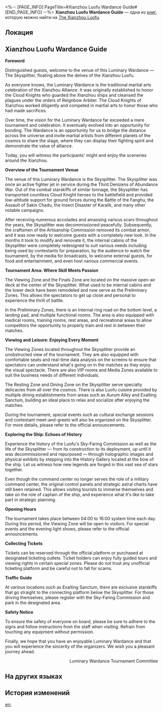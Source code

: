 <%-- [PAGE_INFO]
PageTitle=#Xianzhou Luofu Wardance Guide#
[END_PAGE_INFO] --%>
{{Дополнить}}
{{Книга Инфобокс
|id           = 394
|partIds      = 190689
|Название     = 
|Изображение  = Иконка Пергамент Сяньчжоу.png
|Мир          = The Xianzhou Luofu
|Томов        = 1
|Автор        = <!--нужно добавить-->
|Описание     = A guide for the Wardance ceremony and the Skysplitter.
|Том1         = {{tx}}
|Источник1    = {{tx|Отсутствует источник}}
|Персонажи    = Lan
|Фракции      = 
}}
'''Xianzhou Luofu Wardance Guide''' — одна из [[Книги|книг]], которую можно найти на [[The Xianzhou Luofu]].

==Локация==
{{Отметка карты|<!--название карты-->|<!--id отметки-->}}

==Xianzhou Luofu Wardance Guide==
'''Foreword'''

Distinguished guests, welcome to the venue of this Luminary Wardance &mdash; The Skysplitter, floating above the delves of the Xianzhou Luofu.

As everyone knows, the Luminary Wardance is the traditional martial arts celebration of the Xianzhou Alliance. It was originally established to honor the Cloud Knights who guarded the Xianzhou ships and cleansed the plagues under the orders of Reignbow Arbiter. The Cloud Knights of Xianzhou worked diligently and competed in martial arts to honor those who had made sacrifices.

Over time, the vision for the Luminary Wardance far exceeded a mere tournament and celebration. It eventually evolved into an opportunity for bonding. The Wardance is an opportunity for us to bridge the distance across the universe and invite martial artists from different planets of the cosmos to share the stage, where they can display their fighting spirit and demonstrate the value of alliance.

Today, you will witness the participants' might and enjoy the sceneries around the Xianzhou.

'''Overview of the Tournament Venue'''

The venue of this Luminary Wardance is the Skysplitter. The Skysplitter was once an active fighter jet in service during the Third Denizens of Abundance War. Out of the combat starskiffs of similar tonnage, the Skysplitter has transported countless Cloud Knight heroes to the battlefield and provided low-altitude support for ground forces during the Battle of the Fanghu, the Assault of Sakin Chadu, the Insect Disaster of Karalik, and many other notable campaigns.

After receiving numerous accolades and amassing various scars throughout the years, the Skysplitter was decommissioned peacefully. Subsequently, the craftsmen of the Artisanship Commission removed its combat armor, and it was now ready to welcome guests with a completely new look. In the months it took to modify and renovate it, the internal cabins of the Skysplitter were completely redesigned to suit various needs including being used by contestants for preparation, by the audience to watch the tournament, by the media for broadcasts, to welcome external guests, for food and entertainment, and even host various commercial events.

'''Tournament Area: Where Skill Meets Passion'''

The Viewing Zone and the Finals Zone are located on the massive open-air deck at the center of the Skysplitter. What used to be internal cabins and the lower deck have been remodeled and now serve as the Preliminary Zones. This allows the spectators to get up close and personal to experience the thrill of battle.

In the Preliminary Zones, there is an internal ring road on the bottom level, a landing pad, and multiple functional rooms. The area is also equipped with medical rooms, training rooms, rest areas, and recreational areas to allow competitors the opportunity to properly train and rest in between their matches.

'''Viewing and Leisure: Enjoying Every Moment'''

The Viewing Zones located throughout the Skysplitter provide an unobstructed view of the tournament. They are also equipped with comfortable seats and real-time data analysis on the screens to ensure that spectators can understand what's going on in the matches as they enjoy the visual spectacle. There are also VIP rooms and Media Zones available to suit the business needs of different individuals.

The Resting Zone and Dining Zone on the Skysplitter serve specialty delicacies from all over the cosmos. There is also Luofu cuisine provided by multiple dining establishments from areas such as Aurum Alley and Exalting Sanctum, building an ideal place to relax and socialize after enjoying the matches.

During the tournament, special events such as cultural exchange sessions and contestant meet-and-greets will also be organized on the Skysplitter. For more details, please refer to the official announcements.

'''Exploring the Ship: Echoes of History'''

Experience the history of the Luofu's Sky-Faring Commission as well as the life of the Skysplitter &mdash; from its construction to its deployment, up until it was decommissioned and repurposed &mdash; through holographic images and physical exhibits by stepping into the History Gallery located at the bow of the ship. Let us witness how new legends are forged in this vast sea of stars together.

Even though the command center no longer serves the role of a military command center, the original control panels and strategic astral charts have still been retained. This allows visiting tourists to immerse themselves and take on the role of captain of the ship, and experience what it's like to take part in strategic planning.

'''Opening Hours'''

The tournament takes place between 04:00 to 16:00 system time each day. During this period, the Viewing Zone will be open to visitors. For special events and the evening light shows, please refer to the official announcements.

'''Collecting Tickets'''

Tickets can be reserved through the official platform or purchased at designated ticketing outlets. Ticket holders can enjoy fully guided tours and viewing rights in certain special zones. Please do not trust any unofficial ticketing platform and be careful not to fall for scams.

'''Traffic Guide'''

At various locations such as Exalting Sanctum, there are exclusive starskiffs that go straight to the connecting platform below the Skysplitter. For those driving themselves, please register with the Sky-Faring Commission and park in the designated area.

'''Safety Notice'''

To ensure the safety of everyone on board, please be sure to adhere to the signs and follow instructions from the staff when visiting. Refrain from touching any equipment without permission.

Finally, we hope that you have an enjoyable Luminary Wardance and that you will experience the sincerity of the organizers. We wish you a pleasant journey ahead.

<div align="right">Luminary Wardance Tournament Committee</div>

==На других языках==
{{На других языках
|en   = Xianzhou Luofu Wardance Guide
|zhs  = 仙舟「罗浮」演武仪典导览
|zht  = 仙舟「羅浮」演武儀典導覽
|ja   = 仙舟「羅浮」演武典礼案内
|ko   = 선주 「나부」 연무 의식 가이드
|es   = Guía de la ceremonia de Habilidades Estelares de Combate del Luofu de Xianzhou
|fr   = Guide de la Danse martiale du Luofu de Xianzhou
|ru   = Руководство Церемонии боевых искусств Лофу Сяньчжоу
|th   = ไกด์พิธีดวลยุทธ์แห่ง Xianzhou "Luofu"
|vi   = Hướng Dẫn Lễ Diễn Võ Xianzhou Luofu
|de   = Reiseführer: Kampfkunstzeremonie der Xianzhou Luofu
|id   = Panduan Ritual Bela Diri Xianzhou "Luofu"
|pt   = Guia da Dança da Guerra do Luofu do Xianzhou
}}

==История изменений==
{{История изменений|3.5}}

[[en:]]